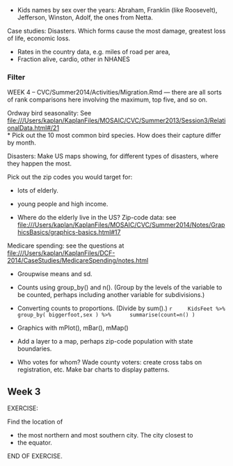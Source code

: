 
* Kids names by sex over the years: Abraham, Franklin (like Roosevelt), Jefferson, Winston, Adolf, the ones from Netta.

Case studies: Disasters.  Which forms cause the most damage, greatest loss of life, economic loss.

* Rates in the country data, e.g. miles of road per area, 
* Fraction alive, cardio, other in NHANES

### Filter

WEEK 4 -- CVC/Summer2014/Activities/Migration.Rmd --- there are all sorts of rank comparisons here involving the maximum, top five, and so on.

Ordway bird seasonality: See <file:///Users/kaplan/KaplanFiles/MOSAIC/CVC/Summer2013/Session3/RelationalData.html#/21>    
* Pick out the 10 most common bird species.  How does their capture differ by month.

Disasters: Make US maps showing, for different types of disasters, where they happen the most.

Pick out the zip codes you would target for:

* lots of elderly.
* young people and high income.

* Where do the elderly live in the US?  Zip-code data: see <file:///Users/kaplan/KaplanFiles/MOSAIC/CVC/Summer2014/Notes/GraphicsBasics/graphics-basics.html#17>



Medicare spending: see the questions at <file:///Users/kaplan/KaplanFiles/DCF-2014/CaseStudies/MedicareSpending/notes.html>

* Groupwise means and sd.
* Counts using group_by() and n().  (Group by the levels of the variable to be counted, perhaps including another variable for subdivisions.)
* Converting counts to proportions. (Divide by sum().)
    ```r
    KidsFeet %>% group_by( biggerfoot,sex ) %>% 
    summarise(count=n() )
    ```
* Graphics with mPlot(), mBar(), mMap()

* Add a layer to a map, perhaps zip-code population with state boundaries.

* Who votes for whom?  Wade county voters: create cross tabs on registration, etc.  Make bar charts to display patterns.


## Week 3

EXERCISE:

Find the location of 

* the most northern and most southern city.  The city closest to 
* the equator.

END OF EXERCISE.
